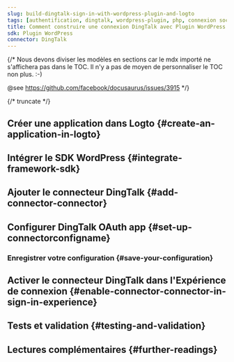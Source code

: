 ```yaml
---
slug: build-dingtalk-sign-in-with-wordpress-plugin-and-logto
tags: [authentification, dingtalk, wordpress-plugin, php, connexion sociale, connexion, login]
title: Comment construire une connexion DingTalk avec Plugin WordPress
sdk: Plugin WordPress
connector: DingTalk
---
```


{/*
  Nous devons diviser les modèles en sections car le mdx importé ne s'affichera pas dans le TOC.
  Il n'y a pas de moyen de personnaliser le TOC non plus. :-)

  @see https://github.com/facebook/docusaurus/issues/3915
*/}




{/* truncate */}

<Intro connector={connector} sdk="Plugin WordPress" link="https://wordpress.org/" />

## Créer une application dans Logto \{#create-an-application-in-logto}

<CreateApplication type="Traditional web" framework="WordPress" />

## Intégrer le SDK WordPress \{#integrate-framework-sdk}

<IntegrateSdk />

## Ajouter le connecteur DingTalk \{#add-connector-connector}

<AddSocialConnector connector={connector} framework="WordPress" />

## Configurer DingTalk OAuth app \{#set-up-connectorconfigname}

<ConnectorGuide />

### Enregistrer votre configuration \{#save-your-configuration}

<SaveYourConfiguration connector={connector} />

## Activer le connecteur DingTalk dans l'Expérience de connexion \{#enable-connector-connector-in-sign-in-experience}

<EnableSocialConnector connector={connector} />

## Tests et validation \{#testing-and-validation}

<TestingAndValidation connector={connector} sdk="Plugin WordPress" />

## Lectures complémentaires \{#further-readings}

<FurtherReadings />
